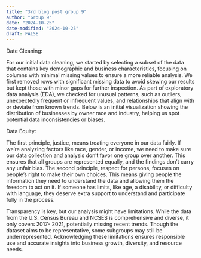 ```yaml
---
title: "3rd blog post group 9"
author: "Group 9"
date: "2024-10-25"
date-modified: "2024-10-25"
draft: FALSE
---
```

Date Cleaning: 

For our initial data cleaning, we started by selecting a subset of the data that contains key demographic and business characteristics, focusing on columns with minimal missing values to ensure a more reliable analysis. We first removed rows with significant missing data to avoid skewing our results but kept those with minor gaps for further inspection. As part of exploratory data analysis (EDA), we checked for unusual patterns, such as outliers, unexpectedly frequent or infrequent values, and relationships that align with or deviate from known trends. Below is an initial visualization showing the distribution of businesses by owner race and industry, helping us spot potential data inconsistencies or biases.



Data Equity:

The first principle, justice, means treating everyone in our data fairly. If we're analyzing factors like race, gender, or income, we need to make sure our data 
collection and analysis don’t favor one group over another. This ensures that all groups are represented equally, and the findings don’t carry any unfair bias. The 
second principle, respect for persons, focuses on people’s right to make their own choices. This means giving people the information they need to understand the 
data and allowing them the freedom to act on it. If someone has limits, like age, a disability, or difficulty with language, they deserve extra support to 
understand and participate fully in the process.

Transparency is key, but our analysis might have limitations. While the data from the U.S. Census Bureau and NCSES is comprehensive and diverse, it only covers 2017-
2021, potentially missing recent trends. Though the dataset aims to be representative, some subgroups may still be underrepresented. Acknowledging these limitations 
ensures responsible use and accurate insights into business growth, diversity, and resource needs.
